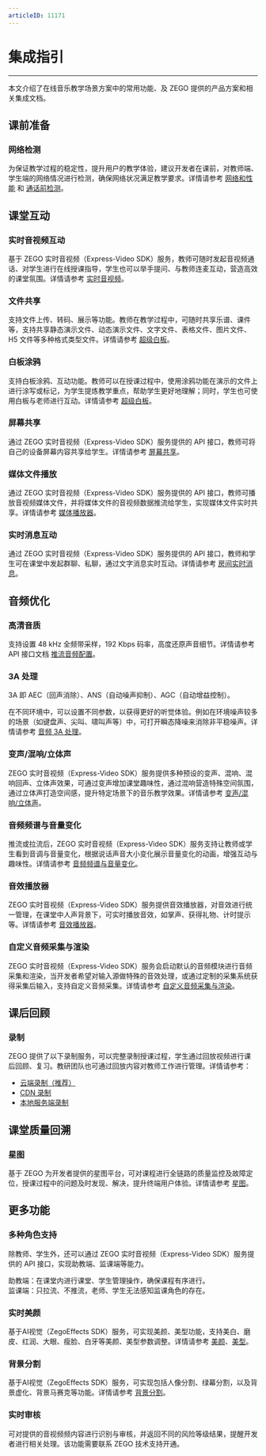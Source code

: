 ```yaml
---
articleID: 11171
---
```

# 集成指引

- - -

本文介绍了在线音乐教学场景方案中的常用功能、及 ZEGO 提供的产品方案和相关集成文档。

## 课前准备

### **网络检测**

为保证教学过程的稳定性，提升用户的教学体验，建议开发者在课前，对教师端、学生端的网络情况进行检测，确保网络状况满足教学要求。详情请参考 [网络和性能](/real-time-video-ios-oc/communication/testing-network) 和 [通话前检测](/real-time-video-ios-oc/communication/pre-call-detection)。

## 课堂互动

### **实时音视频互动**

基于 ZEGO 实时音视频（Express-Video SDK）服务，教师可随时发起音视频通话、对学生进行在线授课指导，学生也可以举手提问、与教师连麦互动，营造高效的课堂氛围。详情请参考 [实时音视频](/real-time-video-ios-oc/introduction/overview)。


### **文件共享**

支持文件上传、转码、展示等功能。教师在教学过程中，可随时共享乐谱、课件等，支持共享静态演示文件、动态演示文件、文字文件、表格文件、图片文件、H5 文件等多种格式类型文件。详情请参考 [超级白板](/super-board-ios/product-desc/overview)。

### **白板涂鸦**

支持白板涂鸦、互动功能。教师可以在授课过程中，使用涂鸦功能在演示的文件上进行涂写或标记，为学生提炼教学重点，帮助学生更好地理解；同时，学生也可使用白板与老师进行互动。详情请参考 [超级白板](/super-board-ios/product-desc/overview)。

### **屏幕共享**

通过 ZEGO 实时音视频（Express-Video SDK）服务提供的 API 接口，教师可将自己的设备屏幕内容共享给学生。详情请参考 [屏幕共享](/real-time-video-ios-oc/video/screen-sharing)。

### **媒体文件播放**

通过 ZEGO 实时音视频（Express-Video SDK）服务提供的 API 接口，教师可播放音视频媒体文件，并将媒体文件的音视频数据推流给学生，实现媒体文件实时共享。详情请参考 [媒体播放器](/real-time-video-ios-oc/video/screen-sharing)。

### **实时消息互动**

通过 ZEGO 实时音视频（Express-Video SDK）服务提供的 API 接口，教师和学生可在课堂中发起群聊、私聊，通过文字消息实时互动。详情请参考 [房间实时消息](/real-time-video-ios-oc/room/messaging-and-signaling)。


## 音频优化

### **高清音质**

支持设置 48 kHz 全频带采样，192 Kbps 码率，高度还原声音细节。详情请参考 API 接口文档 [推流音频配置](https://doc-zh.zego.im/article/api?doc=Express_Video_SDK_API~ObjectiveC~class~zego-audio-config)。

### **3A 处理**

3A 即 AEC（回声消除）、ANS（自动噪声抑制）、AGC（自动增益控制）。

在不同环境中，可以设置不同参数，以获得更好的听觉体验。例如在环境噪声较多的场景（如键盘声、尖叫、啸叫声等）中，可打开瞬态降噪来消除非平稳噪声。详情请参考 [音频 3A 处理](/real-time-video-ios-oc/audio/audio-3a-processing)。

### **变声/混响/立体声**

ZEGO 实时音视频（Express-Video SDK）服务提供多种预设的变声、混响、混响回声、立体声效果，可通过变声增加课堂趣味性，通过混响营造特殊空间氛围，通过立体声打造空间感，提升特定场景下的音乐教学效果。详情请参考 [变声/混响/立体声](/real-time-video-ios-oc/audio/audio-effects)。

### **音频频谱与音量变化**

推流或拉流后，ZEGO 实时音视频（Express-Video SDK）服务支持让教师或学生看到音调与音量变化，根据说话声音大小变化展示音量变化的动画，增强互动与趣味性。详情请参考 [音频频谱与音量变化](/real-time-video-ios-oc/audio/sound-level-spectrum)。

### **音效播放器**

ZEGO 实时音视频（Express-Video SDK）服务提供音效播放器，对音效进行统一管理，在课堂中人声背景下，可实时播放音效，如掌声、获得礼物、计时提示等。详情请参考 [音效播放器](/real-time-video-ios-oc/other/audio-effect-player)。

### **自定义音频采集与渲染**

ZEGO 实时音视频（Express-Video SDK）服务会启动默认的音频模块进行音频采集和渲染，当开发者希望对输入源做特殊的音效处理，或通过定制的采集系统获得采集后输入，支持自定义音频采集。详情请参考 [自定义音频采集与渲染](/real-time-video-ios-oc/audio/custom-audio-capture-and-rendering)。



## 课后回顾

### **录制**

ZEGO 提供了以下录制服务，可以完整录制授课过程，学生通过回放视频进行课后回顾、复习。教研团队也可通过回放内容对教师工作进行管理。详情请参考：

- [云端录制（推荐）](/cloud-recording/introduction/overview)
- [CDN 录制](/zh/real-time-voice-server/api-reference/cdn/start-cdn-recrod)
- [本地服务端录制](/local-recording-linux-cpp/overview)


## 课堂质量回溯

### **星图**

基于 ZEGO 为开发者提供的星图平台，可对课程进行全链路的质量监控及故障定位，授课过程中的问题及时发现、解决，提升终端用户体验。详情请参考 [星图](/analytics-dashboard/introduction/overview)。


## 更多功能

### **多种角色支持**

除教师、学生外，还可以通过 ZEGO 实时音视频（Express-Video SDK）服务提供的 API 接口，实现助教端、监课端等能力。

助教端：在课堂内进行课堂、学生管理操作，确保课程有序进行。  
监课端：只拉流、不推流，老师、学生无法感知监课角色的存在。

### **实时美颜**

基于AI视觉（ZegoEffects SDK）服务，可实现美颜、美型功能，支持美白、磨皮、红润、大眼、瘦脸、白牙等美颜、美型参数调整。详情请参考 [美颜](/ai-effects-ios-objc/guides/face-beautification)、[美型](/ai-effects-ios-objc/guides/shape-retouch)。

### **背景分割**

基于AI视觉（ZegoEffects SDK）服务，可实现包括人像分割、绿幕分割，以及背景虚化、背景马赛克等功能。详情请参考 [背景分割](/ai-effects-ios-objc/guides/background-segmentation)。

### **实时审核**

可对提供的音视频频内容进行识别与审核，并返回不同的风险等级结果，提醒开发者进行相关处理。该功能需要联系 ZEGO 技术支持开通。
